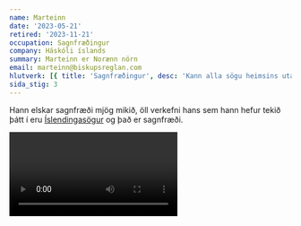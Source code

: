 ```yaml
---
name: Marteinn
date: '2023-05-21'
retired: '2023-11-21'
occupation: Sagnfræðingur
company: Háskóli íslands
summary: Marteinn er Norænn nörn
email: marteinn@biskupsreglan.com
hlutverk: [{ title: 'Sagnfræðingur', desc: 'Kann alla sögu heimsins utan af' }]
sida_stig: 3
---
```


Hann elskar sagnfræði mjög mikið, öll verkefni hans sem hann hefur tekið þátt í eru [Íslendingasögur](/verkefni/islendingasogur) og það er sagnfræði.

<Video id="hGQfDFciOOU" />
